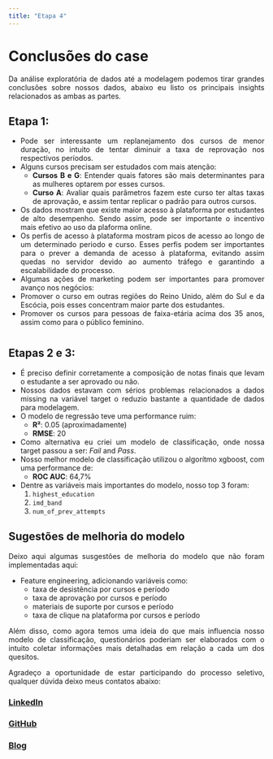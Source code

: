 ```yaml
---
title: "Etapa 4"
---
```


<style>
body {
text-align: justify}
</style>

# Conclusões do case

Da análise exploratória de dados até a modelagem podemos tirar grandes conclusões sobre nossos dados, abaixo eu listo os principais insights relacionados as ambas as partes.

## Etapa 1:

- Pode ser interessante um replanejamento dos cursos de menor duração, no intuito de tentar diminuir a taxa de reprovação nos respectivos períodos.
- Alguns cursos precisam ser estudados com mais atenção: 
  - **Cursos B e G**: Entender quais fatores são mais determinantes para as mulheres optarem por esses cursos. 
  - **Curso A**: Avaliar quais parâmetros fazem este curso ter altas taxas de aprovação, e assim tentar replicar o padrão para outros cursos.
- Os dados mostram que existe maior acesso à plataforma por estudantes de alto desempenho. Sendo assim, pode ser importante o incentivo mais efetivo ao uso da plaforma online.
- Os perfis de acesso à plataforma mostram picos de acesso ao longo de um determinado periodo e curso. Esses perfis podem ser importantes para o prever a demanda de acesso à plataforma, evitando assim quedas no servidor devido ao aumento tráfego e garantindo a escalabilidade do processo.
- Algumas ações de marketing podem ser importantes para promover avanço nos negócios:
 - Promover o curso em outras regiões do Reino Unido, além do Sul e da Escócia, pois esses concentram maior parte dos estudantes.
 - Promover os cursos para pessoas de faixa-etária acima dos 35 anos, assim como para o público feminino.
<p style="margin-bottom:40px"></p>

## Etapas 2 e 3:

- É preciso definir corretamente a composição de notas finais que levam o estudante a ser aprovado ou não.
- Nossos dados estavam com sérios problemas relacionados a dados missing na variável target o reduzio bastante a quantidade de dados para modelagem.
- O modelo de regressão teve uma performance ruim:
  - **R²**: 0.05 (aproximadamente)
  - **RMSE**: 20
- Como alternativa eu criei um modelo de classificação, onde nossa target passou a ser: *Fail* and *Pass*.
- Nosso melhor modelo de classificação utilizou o algorítmo xgboost, com uma performance de:
  - **ROC AUC**: 64,7%
- Dentre as variáveis mais importantes do modelo, nosso top 3 foram:
  1. `highest_education` 
  1. `imd_band`
  1. `num_of_prev_attempts`

## Sugestões de melhoria do modelo

Deixo aqui algumas susgestões de melhoria do modelo que não foram implementadas aqui:

- Feature engineering, adicionando variáveis como:
  - taxa de desistência por cursos e período
  - taxa de aprovação por cursos e período
  - materiais de suporte por cursos e período
  - taxa de clique na plataforma por cursos e período

Além disso, como agora temos uma ideia do que mais influencia nosso modelo de classificação, questionários poderiam ser elaborados com o intuito coletar informações mais detalhadas em relação a cada um dos quesitos.

Agradeço a oportunidade de estar participando do processo seletivo, qualquer dúvida deixo meus contatos abaixo:

### [LinkedIn](https://www.linkedin.com/in/lucianobatistads/)

### [GitHub](https://github.com/LucianoBatista)

### [Blog](https://lobdata.com.br/)
